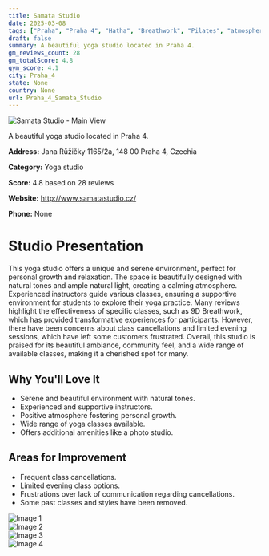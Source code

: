 ```yaml
---
title: Samata Studio
date: 2025-03-08
tags: ["Praha", "Praha 4", "Hatha", "Breathwork", "Pilates", "atmosphere", "community", "Praha 4"]  
draft: false
summary: A beautiful yoga studio located in Praha 4.
gm_reviews_count: 28
gm_totalScore: 4.8
gym_score: 4.1
city: Praha_4
state: None
country: None
url: Praha_4_Samata_Studio
---
```


<div className="aspect-[16/9] relative my-8">
  <img 
    src="https://lh5.googleusercontent.com/p/AF1QipOCL1Gl3Bm2islKluHFH2mYhzxDMfVsF-aJ0nbB=w1920-h1080-k-no"
    alt="Samata Studio - Main View"
    className="object-cover absolute inset-0 w-full h-full rounded-lg"
  />
</div>

A beautiful yoga studio located in Praha 4.

**Address:** Jana Růžičky 1165/2a, 148 00 Praha 4, Czechia

**Category:** Yoga studio

**Score:** 4.8 based on 28 reviews

**Website:** http://www.samatastudio.cz/

**Phone:** None

# Studio Presentation

This yoga studio offers a unique and serene environment, perfect for personal growth and relaxation. The space is beautifully designed with natural tones and ample natural light, creating a calming atmosphere. Experienced instructors guide various classes, ensuring a supportive environment for students to explore their yoga practice. Many reviews highlight the effectiveness of specific classes, such as 9D Breathwork, which has provided transformative experiences for participants. However, there have been concerns about class cancellations and limited evening sessions, which have left some customers frustrated. Overall, this studio is praised for its beautiful ambiance, community feel, and a wide range of available classes, making it a cherished spot for many.

## Why You'll Love It

- Serene and beautiful environment with natural tones.
- Experienced and supportive instructors.
- Positive atmosphere fostering personal growth.
- Wide range of yoga classes available.
- Offers additional amenities like a photo studio.

## Areas for Improvement

- Frequent class cancellations.
- Limited evening class options.
- Frustrations over lack of communication regarding cancellations.
- Some past classes and styles have been removed.

<div className="grid grid-cols-1 xl:grid-cols-2 gap-4 my-8">
<div className="aspect-[4/3] relative"><img src="https://lh5.googleusercontent.com/p/AF1QipOxFeacUfLZwNapy_q-HDtcV1EuEd8WvYgEWay-=w1920-h1080-k-no" alt="Image 1" className="object-cover absolute inset-0 w-full h-full rounded-lg" /></div>
<div className="aspect-[4/3] relative"><img src="https://lh3.googleusercontent.com/p/AF1QipMgJuARqfPwNVRPm5nYf1wHjBb2X-Aukb4COn9g=w1920-h1080-k-no-pi-0-ya116.63132-ro-0-fo100" alt="Image 2" className="object-cover absolute inset-0 w-full h-full rounded-lg" /></div>
<div className="aspect-[4/3] relative"><img src="https://lh5.googleusercontent.com/p/AF1QipPl44PxbjtrZNN51v2ZG9I34qLearTVCZ7akGhH=w1920-h1080-k-no" alt="Image 3" className="object-cover absolute inset-0 w-full h-full rounded-lg" /></div>
<div className="aspect-[4/3] relative"><img src="https://lh5.googleusercontent.com/p/AF1QipNmcxi7WlqI2Dac9_PygADPInHSjgczUbQopRZv=w1920-h1080-k-no" alt="Image 4" className="object-cover absolute inset-0 w-full h-full rounded-lg" /></div>
</div>
